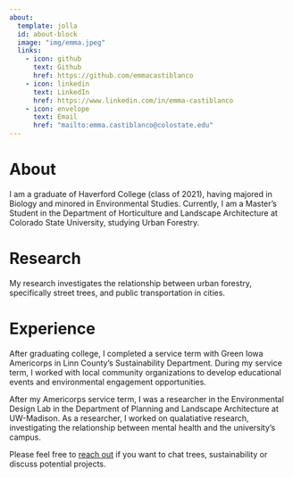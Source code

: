 ```yaml
---
about:
  template: jolla 
  id: about-block
  image: "img/emma.jpeg"
  links:
    - icon: github
      text: Github
      href: https://github.com/emmacastiblanco
    - icon: linkedin
      text: LinkedIn
      href: https://www.linkedin.com/in/emma-castiblanco
    - icon: envelope
      text: Email
      href: "mailto:emma.castiblanco@colostate.edu"  
---
```


::: {#about-block}
:::

# About 

I am a graduate of Haverford College (class of 2021), having majored in Biology and minored in Environmental Studies. Currently, I am a Master's Student in the Department of Horticulture and Landscape Architecture at Colorado State University, studying Urban Forestry.

# Research 

My research investigates the relationship between urban forestry, specifically street trees, and public transportation in cities.

# Experience

After graduating college, I completed a service term with Green Iowa Americorps in Linn County's Sustainability Department. During my service term, I worked with local community organizations to develop educational events and environmental engagement opportunities.

After my Americorps service term, I was a researcher in the Environmental Design Lab in the Department of Planning and Landscape Architecture at UW-Madison. As a researcher, I worked on qualatiative research, investigating the relationship between mental health and the university's campus.

Please feel free to [reach out](mailto:emma.castiblanco@colostate.edu) if you want to chat trees, sustainability or discuss potential projects.
